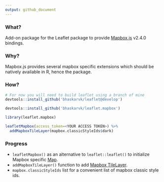```yaml
---
output: github_document
---
```


### What?

Add-on package for the Leaflet package to provide [Mapbox.js](https://www.mapbox.com/mapbox.js/api/v2.4.0/) v2.4.0 bindings.

### Why?

Mapbox.js provides several mapbox specific extensions which should be natively available in R, hence the package.

### How?

```r
# For now you will need to build leaflet using a branch of mine
devtools::install_github('bhaskarvk/leaflet@develop')

devtools::install_github('bhaskarvk/leaflet.mapbox')

library(leaflet.mapbox)

leafletMapbox(access_token=<YOUR ACCESS TOKEN>) %>%
  addMapboxTileLayer(mapbox.classicStyleIds$dark)
```

### Progress

- `leafletMapbox()` as an alternative to `leaflet::leaflet()` to initialize Mapbox specific [Map](https://www.mapbox.com/mapbox.js/api/v2.4.0/l-mapbox-map/).
- `addMapboxTileLayer()` function to add [Mapbox TileLayer](https://www.mapbox.com/mapbox.js/api/v2.4.0/l-mapbox-tilelayer/).
- `mapbox.classicStyleIds` list for a convenient list of mapbox classic style ids.
